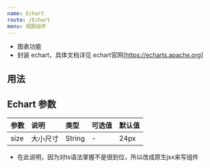 ```yaml
---
name: Echart
route: /Echart
menu: 视图组件
---
```



- 图表功能 
- 封装 echart，具体文档详见 echart官网[https://echarts.apache.org]






## 用法
<Playground>
  <Echart className="test" option={{
    xAxis: {
      type: 'category',
      boundaryGap: false,
      data: ['Mon', 'Tue', 'Wed', 'Thu', 'Fri', 'Sat', 'Sun']
    },
    yAxis: {
        type: 'value'
    },
    series: [{
        data: [820, 932, 901, 934, 1290, 1330, 1320],
        type: 'line'
    }]
  }}/>
</Playground>

## Echart 参数
| 参数 | 说明 | 类型 | 可选值 | 默认值 |
| :--- | :--- | :---- | :--- | :---- |
| size | 大小尺寸 | String  | - |  24px


- 在此说明，因为对ts语法掌握不是很到位，所以改成原生jsx来写组件